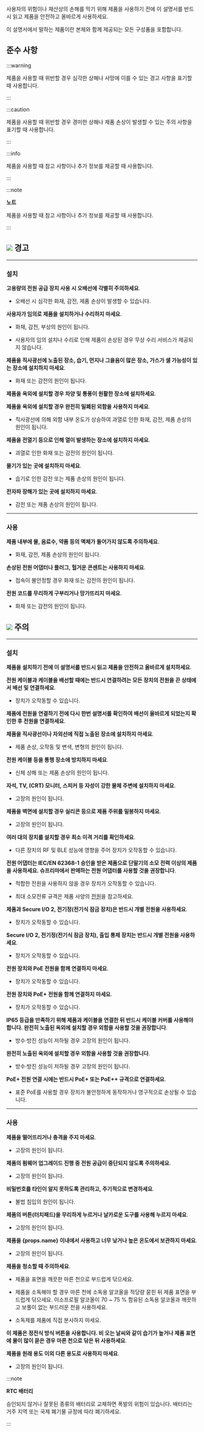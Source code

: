 사용자의 위험이나 재산상의 손해를 막기 위해 제품을 사용하기 전에 이 설명서를 반드시 읽고 제품을 안전하고 올바르게 사용하세요.

이 설명서에서 말하는 제품이란 본체와 함께 제공되는 모든 구성품을 포함합니다.

## 준수 사항

:::warning

제품을 사용할 때 위반할 경우 심각한 상해나 사망에 이를 수 있는 경고 사항을 표기할 때 사용합니다.

:::

:::caution

제품을 사용할 때 위반할 경우 경미한 상해나 제품 손상이 발생할 수 있는 주의 사항을 표기할 때 사용합니다.

:::

:::info

제품을 사용할 때 참고 사항이나 추가 정보를 제공할 때 사용합니다.

:::

:::note

**노트**

제품을 사용할 때 참고 사항이나 추가 정보를 제공할 때 사용합니다.

:::

<div className='page-break' />

## <Image src='/img/common/ico-caution.svg' ico alone /> 경고

---

### 설치

**고용량의 전원 공급 장치 사용 시 오배선에 각별히 주의하세요**.

* 오배선 시 심각한 화재, 감전, 제품 손상이 발생할 수 있습니다.

**사용자가 임의로 제품을 설치하거나 수리하지 마세요**.

* 화재, 감전, 부상의 원인이 됩니다.

* 사용자의 임의 설치나 수리로 인해 제품이 손상된 경우 무상 수리 서비스가 제공되지 않습니다.

**제품을 직사광선에 노출된 장소, 습기, 먼지나 그을음이 많은 장소, 가스가 샐 가능성이 있는 장소에 설치하지 마세요**.

* 화재 또는 감전의 원인이 됩니다.

<Xclude product='corestation_20,corestation_40,doorinterface'>

**제품을 옥외에 설치할 경우 차양 및 통풍이 원활한 장소에 설치하세요**.

**제품을 옥외에 설치할 경우 완전히 밀폐된 외함을 사용하지 마세요**.

* 직사광선에 의해 외함 내부 온도가 상승하여 과열로 인한 화재, 감전, 제품 손상의 원인이 됩니다.

</Xclude>

**제품을 전열기 등으로 인해 열이 발생하는 장소에 설치하지 마세요**.

* 과열로 인한 화재 또는 감전의 원인이 됩니다.

**물기가 있는 곳에 설치하지 마세요**.

* 습기로 인한 감전 또는 제품 손상의 원인이 됩니다.

**전자파 장해가 있는 곳에 설치하지 마세요**.

* 감전 또는 제품 손상의 원인이 됩니다.

---

### 사용

**제품 내부에 물, 음료수, 약품 등의 액체가 들어가지 않도록 주의하세요**.

* 화재, 감전, 제품 손상의 원인이 됩니다.

**손상된 전원 어댑터나 플러그, 헐거운 콘센트는 사용하지 마세요**.

* 접속이 불안정할 경우 화재 또는 감전의 원인이 됩니다.

**전원 코드를 무리하게 구부리거나 망가뜨리지 마세요**.

* 화재 또는 감전의 원인이 됩니다.

<div className='page-break' />

## <Image src='/img/common/ico-warning.svg' ico alone /> 주의

---

### 설치

**제품을 설치하기 전에 이 설명서를 반드시 읽고 제품을 안전하고 올바르게 설치하세요**.

**전원 케이블과 케이블을 배선할 때에는 반드시 연결하려는 모든 장치의 전원을 끈 상태에서 배선 및 연결하세요**.

* 장치가 오작동할 수 있습니다.

**제품에 전원을 연결하기 전에 다시 한번 설명서를 확인하여 배선이 올바르게 되었는지 확인한 후 전원을 연결하세요**.

**제품을 직사광선이나 자외선에 직접 노출된 장소에 설치하지 마세요**.

* 제품 손상, 오작동 및 변색, 변형의 원인이 됩니다.

**전원 케이블 등을 통행 장소에 방치하지 마세요**.

* 신체 상해 또는 제품 손상의 원인이 됩니다.

**자석, TV, (CRT) 모니터, 스피커 등 자성이 강한 물체 주변에 설치하지 마세요**.

* 고장의 원인이 됩니다.

<Include product='bioentry_w2,bioentry_w3,biolite_n2,xpass_2,xpass_d2'>

**제품을 벽면에 설치할 경우 실리콘 등으로 제품 주위를 밀봉하지 마세요**.

* 고장의 원인이 됩니다.

</Include>

<Xclude product='corestation_20,corestation_40,doorinterface,doormodule,inputmodule,outputmodule,securemodule,xpass_s2'>

**여러 대의 장치를 설치할 경우 최소 이격 거리를 확인하세요**.

* 다른 장치의 RF 및 BLE 성능에 영향을 주어 장치가 오작동할 수 있습니다.

</Xclude>

**전원 어댑터는 IEC/EN 62368-1 승인을 받은 제품으로 단말기의 소모 전력 이상의 제품을 사용하세요. 슈프리마에서 판매하는 전원 어댑터를 사용할 것을 권장합니다**.

* 적합한 전원을 사용하지 않을 경우 장치가 오작동할 수 있습니다.

* 최대 소모전류 규격은 제품 사양의 [전원](product-specifications#specs.power)을 참고하세요.

<Xclude product='corestation_20,corestation_40,doorinterface,xpass_d2,doormodule,inputmodule,outputmodule,securemodule'>

**제품과 Secure I/O 2, 전기정(전기식 잠금 장치)은 반드시 개별 전원을 사용하세요**.

* 장치가 오작동할 수 있습니다.

</Xclude>

<Include product='securemodule'>

**Secure I/O 2, 전기정(전기식 잠금 장치), 출입 통제 장치는 반드시 개별 전원을 사용하세요**.

* 장치가 오작동할 수 있습니다.

</Include>

<Include product='biostation_2a,bioentry_w3,xstation_2,bioentry_w2,xpass_2'>

**전원 장치와 PoE 전원을 함께 연결하지 마세요**.

* 장치가 오작동할 수 있습니다.

</Include>

<Include product='biostation_3,corestation_20'>

**전원 장치와 PoE+ 전원을 함께 연결하지 마세요**.

* 장치가 오작동할 수 있습니다.

</Include>

<Include product='biostation_3,biostation_2a,xstation_2'>

**IP65 등급을 만족하기 위해 제품과 케이블을 연결한 뒤 반드시 케이블 커버를 사용해야 합니다. 완전히 노출된 옥외에 설치할 경우 외함을 사용할 것을 권장합니다**.

* 방수·방진 성능이 저하될 경우 고장의 원인이 됩니다.

</Include>

<Include product='xpass_2,xpass_d2,bioentry_w3,bioentry_w2,xpass_s2'>

**완전히 노출된 옥외에 설치할 경우 외함을 사용할 것을 권장합니다**.

* 방수·방진 성능이 저하될 경우 고장의 원인이 됩니다.

</Include>

<Include product='biostation_3,corestation_20'>

**PoE+ 전원 연결 시에는 반드시 PoE+ 또는 PoE++ 규격으로 연결하세요**.

* 표준 PoE를 사용할 경우 장치가 불안정하게 동작하거나 영구적으로 손상될 수 있습니다.

</Include>

---

### 사용

**제품을 떨어뜨리거나 충격을 주지 마세요**.

* 고장의 원인이 됩니다.

**제품의 펌웨어 업그레이드 진행 중 전원 공급이 중단되지 않도록 주의하세요**.

* 고장의 원인이 됩니다.

<Xclude product='corestation_40,corestation_20,bioentry_w3,doorinterface,bioentry_w2,doormodule,inputmodule,outputmodule,securemodule,xpass_s2'>

**비밀번호를 타인이 알지 못하도록 관리하고, 주기적으로 변경하세요**.

* 불법 침입의 원인이 됩니다.

</Xclude>

<Xclude product='bioentry_w3,xpass_d2,bioentry_w2'>

**제품의 버튼(터치패드)을 무리하게 누르거나 날카로운 도구를 사용해 누르지 마세요**.

* 고장의 원인이 됩니다.

</Xclude>

**제품을 {props.name} 이내에서 사용하고 너무 낮거나 높은 온도에서 보관하지 마세요**.

* 고장의 원인이 됩니다.

**제품을 청소할 때 주의하세요**.

* 제품을 표면을 깨끗한 마른 천으로 부드럽게 닦으세요.

* 제품을 소독해야 할 경우 마른 천에 소독용 알코올을 적당량 묻힌 뒤 제품 표면을 부드럽게 닦으세요. 이소프로필 알코올이 70 ~ 75 % 함유된 소독용 알코올과 깨끗하고 보풀이 없는 부드러운 천을 사용하세요.

* 소독제를 제품에 직접 분사하지 마세요.

<Include product='biostation_2,biostation_2a,biostation_a2'>

**이 제품은 정전식 방식 버튼을 사용합니다. 비 오는 날씨와 같이 습기가 높거나 제품 표면에 물이 많이 묻은 경우 마른 천으로 닦은 뒤 사용하세요**.

</Include>

**제품을 원래 용도 이외 다른 용도로 사용하지 마세요**.

* 고장의 원인이 됩니다.

<Xclude product='input_module,output_module,door_module,securemodule,corestation_20,doorinterface,doormodule,inputmodule,outputmodule,xpass_s2'>

:::note

**RTC 배터리**

승인되지 않거나 잘못된 종류의 배터리로 교체하면 폭발의 위험이 있습니다. 배터리는 거주 지역 또는 국제 폐기물 규정에 따라 폐기하세요.

:::

</Xclude>